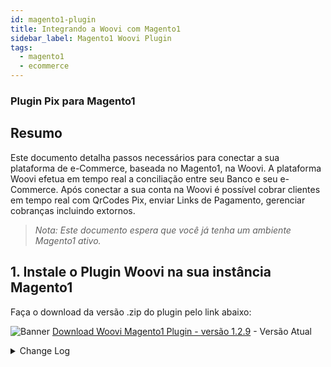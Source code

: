 ```yaml
---
id: magento1-plugin
title: Integrando a Woovi com Magento1
sidebar_label: Magento1 Woovi Plugin
tags:
  - magento1
  - ecommerce
---
```


### Plugin Pix para Magento1

## Resumo

Este documento detalha passos necessários para conectar a sua plataforma de e-Commerce, baseada no Magento1, na Woovi. A plataforma Woovi efetua em tempo real a conciliação entre seu Banco e seu e-Commerce.
Após conectar a sua conta na Woovi é possível cobrar clientes em tempo real com QrCodes Pix, enviar Links de Pagamento, gerenciar cobranças incluindo extornos.

> _Nota: Este documento espera que você já tenha um ambiente Magento1 ativo._

## 1. Instale o Plugin Woovi na sua instância Magento1

Faça o download da versão .zip do plugin pelo link abaixo:

![Banner](/img/ecommerce/woocommerce-banner.png)
[Download Woovi Magento1 Plugin - versão 1.2.9](pathname:///magento1/woovi_pix.1.2.9.zip) - Versão Atual

<details>
  <summary>Change Log</summary>

#### 1.2.9 - 13/03/2022

- Initial Version
